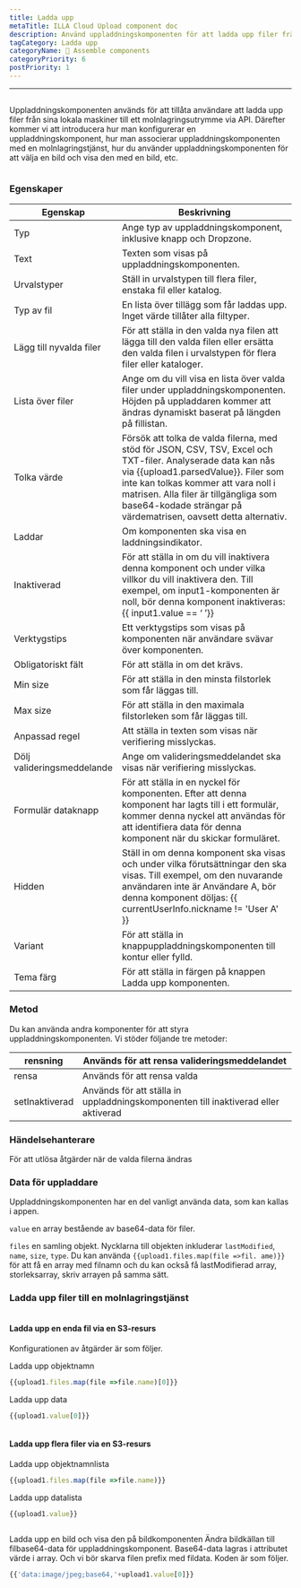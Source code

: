 ```yaml
---
title: Ladda upp
metaTitle: ILLA Cloud Upload component doc
description: Använd uppladdningskomponenten för att ladda upp filer från lokala maskiner till valfritt molnlagringsutrymme
tagCategory: Ladda upp
categoryName: 🧬 Assemble components
categoryPriority: 6
postPriority: 1
---
```


* * *

## <Heading hidden>Ladda upp</Heading>

Uppladdningskomponenten används för att tillåta användare att ladda upp filer från sina lokala maskiner till ett molnlagringsutrymme via API. Därefter kommer vi att introducera hur man konfigurerar en uppladdningskomponent, hur man associerar uppladdningskomponenten med en molnlagringstjänst, hur du använder uppladdningskomponenten för att välja en bild och visa den med en bild, etc.

<img src='https://cdn.illacloud.com/official-website/img/docs/upload1.png' alt="" />

### Egenskaper

| Egenskap                   | Beskrivning                                                                                                                                                                                                                                                                                             |
| -------------------------- | ------------------------------------------------------------------------------------------------------------------------------------------------------------------------------------------------------------------------------------------------------------------------------------------------------- |
| Typ                        | Ange typ av uppladdningskomponent, inklusive knapp och Dropzone.                                                                                                                                                                                                                                        |
| Text                       | Texten som visas på uppladdningskomponenten.                                                                                                                                                                                                                                                            |
| Urvalstyper                | Ställ in urvalstypen till flera filer, enstaka fil eller katalog.                                                                                                                                                                                                                                       |
| Typ av fil                 | En lista över tillägg som får laddas upp. Inget värde tillåter alla filtyper.                                                                                                                                                                                                                           |
| Lägg till nyvalda filer    | För att ställa in den valda nya filen att lägga till den valda filen eller ersätta den valda filen i urvalstypen för flera filer eller kataloger.                                                                                                                                                       |
| Lista över filer           | Ange om du vill visa en lista över valda filer under uppladdningskomponenten. Höjden på uppladdaren kommer att ändras dynamiskt baserat på längden på fillistan.                                                                                                                                        |
| Tolka värde                | Försök att tolka de valda filerna, med stöd för JSON, CSV, TSV, Excel och TXT-filer. Analyserade data kan nås via {{upload1.parsedValue}}. Filer som inte kan tolkas kommer att vara noll i matrisen. Alla filer är tillgängliga som base64-kodade strängar på värdematrisen, oavsett detta alternativ. |
| Laddar                     | Om komponenten ska visa en laddningsindikator.                                                                                                                                                                                                                                                          |
| Inaktiverad                | För att ställa in om du vill inaktivera denna komponent och under vilka villkor du vill inaktivera den. Till exempel, om input1-komponenten är noll, bör denna komponent inaktiveras: {{ input1.value == ‘ ’}}                                                                                          |
| Verktygstips               | Ett verktygstips som visas på komponenten när användare svävar över komponenten.                                                                                                                                                                                                                        |
| Obligatoriskt fält         | För att ställa in om det krävs.                                                                                                                                                                                                                                                                         |
| Min size                   | För att ställa in den minsta filstorlek som får läggas till.                                                                                                                                                                                                                                            |
| Max size                   | För att ställa in den maximala filstorleken som får läggas till.                                                                                                                                                                                                                                        |
| Anpassad regel             | Att ställa in texten som visas när verifiering misslyckas.                                                                                                                                                                                                                                              |
| Dölj valideringsmeddelande | Ange om valideringsmeddelandet ska visas när verifiering misslyckas.                                                                                                                                                                                                                                    |
| Formulär dataknapp         | För att ställa in en nyckel för komponenten. Efter att denna komponent har lagts till i ett formulär, kommer denna nyckel att användas för att identifiera data för denna komponent när du skickar formuläret.                                                                                          |
| Hidden                     | Ställ in om denna komponent ska visas och under vilka förutsättningar den ska visas. Till exempel, om den nuvarande användaren inte är Användare A, bör denna komponent döljas: {{ currentUserInfo.nickname != 'User A' }}                                                                              |
| Variant                    | För att ställa in knappuppladdningskomponenten till kontur eller fylld.                                                                                                                                                                                                                                 |
| Tema färg                  | För att ställa in färgen på knappen Ladda upp komponenten.                                                                                                                                                                                                                                              |

### Metod

Du kan använda andra komponenter för att styra uppladdningskomponenten. Vi stöder följande tre metoder:

| rensning       | Används för att rensa valideringsmeddelandet                                       |
| -------------- | ---------------------------------------------------------------------------------- |
| rensa          | Används för att rensa valda                                                        |
| setInaktiverad | Används för att ställa in uppladdningskomponenten till inaktiverad eller aktiverad |

### Händelsehanterare

För att utlösa åtgärder när de valda filerna ändras

### Data för uppladdare

Uppladdningskomponenten har en del vanligt använda data, som kan kallas i appen.

`value` en array bestående av base64-data för filer. 

`files` en samling objekt. Nycklarna till objekten inkluderar `lastModified`, `name`, `size`, `type`. Du kan använda `{{upload1.files.map(file =>fil. ame)}}` för att få en array med filnamn och du kan också få lastModifierad array, storleksarray, skriv arrayen på samma sätt. 

### Ladda upp filer till en molnlagringstjänst

<img src='https://cdn.illacloud.com/official-website/img/docs/upload2.gif' alt="" />

#### Ladda upp en enda fil via en S3-resurs

Konfigurationen av åtgärder är som följer. 

Ladda upp objektnamn

```jsx
{{upload1.files.map(file =>file.name)[0]}}
```

Ladda upp data

```jsx
{{upload1.value[0]}}
```

<img src='https://cdn.illacloud.com/official-website/img/docs/upload3.png' alt="" />

#### Ladda upp flera filer via en S3-resurs

Ladda upp objektnamnlista

```jsx
{{upload1.files.map(file =>file.name)}}
```

Ladda upp datalista

```jsx
{{upload1.value}}
```

<img src='https://cdn.illacloud.com/official-website/img/docs/upload4.png' alt="" />

Ladda upp en bild och visa den på bildkomponenten
Ändra bildkällan till filbase64-data för uppladdningskomponent. Base64-data lagras i attributet värde i array. Och vi bör skarva filen prefix med fildata. Koden är som följer. 

```jsx
{{'data:image/jpeg;base64,'+upload1.value[0]}}
```

<img src='https://cdn.illacloud.com/official-website/img/docs/upload5.gif' alt="" />

